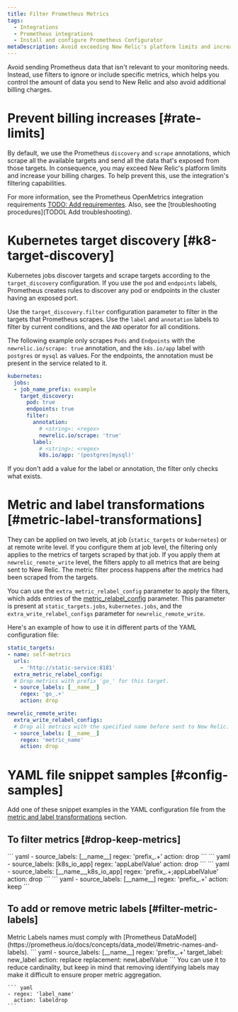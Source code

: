 ```yaml
---
title: Filter Prometheus Metrics
tags:
  - Integrations
  - Prometheus integrations
  - Install and configure Prometheus Configurator
metaDescription: Avoid exceeding New Relic's platform limits and increasing your billing charges by using the Prometheus Configurator's filtering capabilities.
---
```


Avoid sending Prometheus data that isn't relevant to your monitoring needs. Instead, use filters to ignore or include specific metrics, which helps you control the amount of data you send to New Relic and also avoid additional billing charges.

# Prevent billing increases [#rate-limits]

By default, we use the Prometheus `discovery` and `scrape` annotations, which scrape all the available targets and send all the data that's exposed from those targets. In consequence, you may exceed New Relic's platform limits and increase your billing charges. To help prevent this, use the integration's filtering capabilities.

For more information, see the Prometheus OpenMetrics integration requirements [TODO: Add requirementes](requirements). Also, see the [troubleshooting procedures](TODOL Add troubleshooting).

# Kubernetes target discovery [#k8-target-discovery]

Kubernetes jobs discover targets and scrape targets according to the `target_discovery` configuration. If you use the `pod` and `endpoints` labels, Prometheus creates rules to discover any pod or endpoints in the cluster having an exposed port.

Use the `target_discovery.filter` configuration parameter to filter in the targets that Prometheus scrapes. Use the `label` and `annotation` labels to filter by current conditions, and the `AND` operator for all conditions.

The following example only scrapes `Pods` and `Endpoints` with the `newrelic.io/scrape: true` annotation, and the `k8s.io/app` label with `postgres` or `mysql` as values. For the endpoints, the annotation must be present in the service related to it.

``` yaml
kubernetes:
  jobs:
  - job_name_prefix: example
    target_discovery:
      pod: true
      endpoints: true
      filter:
        annotation:
          # <string>: <regex>
          newrelic.io/scrape: 'true'
        label:
          # <string>: <regex>
          k8s.io/app: '(postgres|mysql)'
```

<Callout variant="tip">
  If you don't add a value for the label or annotation, the filter only checks what exists.
</Callout>

# Metric and label transformations [#metric-label-transformations]

They can be applied on two levels, at job (`static_targets` or `kubernetes`) or at remote write level. If you configure them at job level, the filtering only applies to the metrics of targets scraped by that job. If you apply them at `newrelic_remote_write` level, the filters apply to all metrics that are being sent to New Relic. The metric filter process happens after the metrics had been scraped from the targets.

You can use the `extra_metric_relabel_config` parameter to apply the filters, which adds entries of the [metric_relabel_config](https://prometheus.io/docs/prometheus/latest/configuration/configuration/#relabel_config) parameter. This parameter is present at `static_targets.jobs`, `kubernetes.jobs`, and the `extra_write_relabel_configs` parameter for `newrelic_remote_write`.

Here's an example of how to use it in different parts of the YAML configuration file:
``` yaml
static_targets:
- name: self-metrics
  urls:
    - 'http://static-service:8181'
  extra_metric_relabel_config:
  # Drop metrics with prefix 'go_' for this target.
  - source_labels: [__name__]
    regex: 'go_.+'
    action: drop

newrelic_remote_write:
  extra_write_relabel_configs:
  # Drop all metrics with the specified name before sent to New Relic.
  - source_labels: [__name__]
    regex: 'metric_name'
    action: drop
```

# YAML file snippet samples [#config-samples]

Add one of these snippet examples in the YAML configuration file from the [metric and label transformations](#metric-label-transformations) section.

## To filter metrics [#drop-keep-metrics]

<CollapserGroup>
  <Collapser
    id="collapser-source"
    title="Filters out metrics whose name start with 'prefix_'"
  >
    ``` yaml
    - source_labels: [__name__]
      regex: 'prefix_.+'
      action: drop
    ```
  </Collapser>
  <Collapser
    id="collapser-source"
    title="Filters out metrics having a 'k8s.io/app=appLabelValue' Kubernetes label"
  >
    ``` yaml
    - source_labels: [k8s_io_app]
      regex: 'appLabelValue'
      action: drop
    ```
  </Collapser>
  <Collapser
    id="collapser-source"
    title="Filters out metrics whose name start with 'prefix_' and that have a 'k8s.io/app=appLabelValue' Kubernetes label"
  >
    ``` yaml
    - source_labels: [__name__,k8s_io_app]
      regex: 'prefix_.+;appLabelValue'
      action: drop
    ```
  </Collapser>
  <Collapser
    id="collapser-source"
    title="Filters out all metrics except the ones whose name start with 'prefix_'"
  >
    ``` yaml
    - source_labels: [__name__]
      regex: 'prefix_.+'
      action: keep
    ```
  </Collapser>
</CollapserGroup>

## To add or remove metric labels [#filter-metric-labels]

<Callout variant="important">
Metric Labels names must comply with [Prometheus DataModel](https://prometheus.io/docs/concepts/data_model/#metric-names-and-labels).
</Callout>

<CollapserGroup>
  <Collapser
    id="collapser-source"
    title="Add the 'new_label=newLabelValue' labels to metrics names starting with 'prefix_'"
  >
    ``` yaml
    - source_labels: [__name__]
      regex: 'prefix_.+'
      target_label: new_label
      action: replace
      replacement: newLabelValue
    ```
  </Collapser>
  <Collapser
    id="collapser-source"
    title="Filter out all metrics the label 'label_name'"
  >
  You can use it to reduce cardinality, but keep in mind that removing identifying labels may make it difficult to ensure proper metric aggregation.

    ``` yaml
    - regex: 'label_name'
      action: labeldrop
    ```
  </Collapser>
</CollapserGroup>
